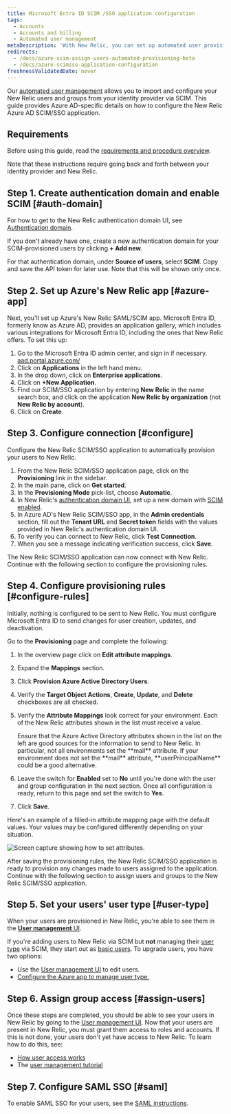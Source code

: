 ```yaml
---
title: Microsoft Entra ID SCIM /SSO application configuration
tags:
  - Accounts
  - Accounts and billing
  - Automated user management
metaDescription: 'With New Relic, you can set up automated user provisioning and management for Azure Active Directory (AD) SSO.'
redirects:
  - /docs/azure-scim-assign-users-automated-provisioning-beta
  - /docs/azure-scimsso-application-configuration
freshnessValidatedDate: never
---
```



Our [automated user management](/docs/accounts/accounts/automated-user-management/automated-user-provisioning-single-sign) allows you to import and configure your New Relic users and groups from your identity provider via SCIM. This guide provides Azure AD-specific details on how to configure the New Relic Azure AD SCIM/SSO application.

## Requirements

Before using this guide, read the [requirements and procedure overview](/docs/assign-users-automated-provisioning-allow-single-sign#requirements).

Note that these instructions require going back and forth between your identity provider and New Relic.

## Step 1. Create authentication domain and enable SCIM [#auth-domain]

For how to get to the New Relic authentication domain UI, see [Authentication domain](/docs/accounts/accounts-billing/new-relic-one-user-management/authentication-domains-saml-sso-scim-more/#ui).

If you don't already have one, create a new authentication domain for your SCIM-provisioned users by clicking <DoNotTranslate>**+ Add new**</DoNotTranslate>.

For that authentication domain, under <DoNotTranslate>**Source of users**</DoNotTranslate>, select <DoNotTranslate>**SCIM**</DoNotTranslate>. Copy and save the API token for later use. Note that this will be shown only once.

## Step 2. Set up Azure's New Relic app [#azure-app]

Next, you'll set up Azure's New Relic SAML/SCIM app. Microsoft Entra ID, formerly know as Azure AD, provides an application gallery, which includes various integrations for Microsoft Entra ID, including the ones that New Relic offers. To set this up:

1. Go to the Microsoft Entra ID admin center, and sign in if necessary. [aad.portal.azure.com/](https://aad.portal.azure.com/)
2. Click on <DoNotTranslate>**Applications**</DoNotTranslate> in the left hand menu.
3. In the drop down, click on <DoNotTranslate>**Enterprise applications**</DoNotTranslate>.
4. Click on <DoNotTranslate>**+New Application**</DoNotTranslate>.
5. Find our SCIM/SSO application by entering <DoNotTranslate>**New Relic**</DoNotTranslate> in the name search box, and click on the application <DoNotTranslate>**New Relic by organization**</DoNotTranslate> (not <DoNotTranslate>**New Relic by account**</DoNotTranslate>).
6. Click on <DoNotTranslate>**Create**</DoNotTranslate>.

## Step 3. Configure connection [#configure]

Configure the New Relic SCIM/SSO application to automatically provision your users to New Relic.

1. From the New Relic SCIM/SSO application page, click on the <DoNotTranslate>**Provisioning**</DoNotTranslate> link in the sidebar.
2. In the main pane, click on <DoNotTranslate>**Get started**</DoNotTranslate>.
3. In the <DoNotTranslate>**Provisioning Mode**</DoNotTranslate> pick-list, choose <DoNotTranslate>**Automatic**</DoNotTranslate>.
4. In New Relic's [authentication domain UI](/docs/accounts/accounts-billing/new-relic-one-user-management/authentication-domains-saml-sso-scim-more), set up a new domain with [SCIM enabled](/docs/accounts/accounts-billing/new-relic-one-user-management/authentication-domains-saml-sso-scim-more#source-users).
5. In Azure AD's New Relic SCIM/SSO app, in the <DoNotTranslate>**Admin credentials**</DoNotTranslate> section, fill out the <DoNotTranslate>**Tenant URL**</DoNotTranslate> and <DoNotTranslate>**Secret token**</DoNotTranslate> fields with the values provided in New Relic's authentication domain UI.
6. To verify you can connect to New Relic, click <DoNotTranslate>**Test Connection**</DoNotTranslate>.
7. When you see a message indicating verification success, click <DoNotTranslate>**Save**</DoNotTranslate>.

The New Relic SCIM/SSO application can now connect with New Relic. Continue with the following section to configure the provisioning rules.

## Step 4. Configure provisioning rules [#configure-rules]

Initially, nothing is configured to be sent to New Relic. You must configure Microsoft Entra ID to send changes for user creation, updates, and deactivation.

Go to the <DoNotTranslate>**Provisioning**</DoNotTranslate> page and complete the following:

1. In the overview page click on <DoNotTranslate>**Edit attribute mappings**</DoNotTranslate>.
2. Expand the <DoNotTranslate>**Mappings**</DoNotTranslate> section.
3. Click <DoNotTranslate>**Provision Azure Active Directory Users**</DoNotTranslate>.
4. Verify the <DoNotTranslate>**Target Object Actions**</DoNotTranslate>, <DoNotTranslate>**Create**</DoNotTranslate>, <DoNotTranslate>**Update**</DoNotTranslate>, and <DoNotTranslate>**Delete**</DoNotTranslate> checkboxes are all checked.
5. Verify the <DoNotTranslate>**Attribute Mappings**</DoNotTranslate> look correct for your environment. Each of the New Relic attributes shown in the list must receive a value.

   <Callout variant="tip">
     Ensure that the Azure Active Directory attributes shown in the list on the left are good sources for the information to send to New Relic. In particular, not all environments set the <DoNotTranslate>**mail**</DoNotTranslate> attribute. If your environment does not set the <DoNotTranslate>**mail**</DoNotTranslate> attribute, <DoNotTranslate>**userPrincipalName**</DoNotTranslate> could be a good alternative.
   </Callout>
5. Leave the switch for <DoNotTranslate>**Enabled**</DoNotTranslate> set to <DoNotTranslate>**No**</DoNotTranslate> until you're done with the user and group configuration in the next section. Once all configuration is ready, return to this page and set the switch to <DoNotTranslate>**Yes**</DoNotTranslate>.
6. Click <DoNotTranslate>**Save**</DoNotTranslate>.

Here's an example of a filled-in attribute mapping page with the default values. Your values may be configured differently depending on your situation.

<img
  title="Azure_AD_Provisioning_Attribute_Mapping.png"
  alt="Screen capture showing how to set attributes."
  src={accountsAzureADAttributeMapping}
/>

After saving the provisioning rules, the New Relic SCIM/SSO application is ready to provision any changes made to users assigned to the application. Continue with the following section to assign users and groups to the New Relic SCIM/SSO application.

## Step 5. Set your users' user type [#user-type]

When your users are provisioned in New Relic, you're able to see them in the [<DoNotTranslate>**User management**</DoNotTranslate> UI](/docs/accounts/accounts-billing/new-relic-one-user-management/user-management-ui-and-tasks#where).

If you're adding users to New Relic via SCIM but **not** managing their [user type](/docs/accounts/accounts-billing/new-relic-one-user-management/user-type) via SCIM, they start out as [basic users](/docs/accounts/accounts-billing/new-relic-one-user-management/user-type). To upgrade users, you have two options:

* Use the [User management UI](/docs/accounts/accounts-billing/new-relic-one-user-management/user-management-ui-and-tasks#edit-user-type) to edit users.
* [Configure the Azure app to manage user type.](/docs/accounts/accounts-billing/new-relic-one-user-management/authentication-domains-saml-sso-scim-more/#manage-user-type-scim)

## Step 6. Assign group access [#assign-users]

Once these steps are completed, you should be able to see your users in New Relic by going to the [User management UI](/docs/accounts/accounts-billing/new-relic-one-user-management/user-management-ui-and-tasks#where). Now that your users are present in New Relic, you must grant them access to roles and accounts. If this is not done, your users don't yet have access to New Relic. To learn how to do this, see:

* [How user access works](/docs/accounts/accounts-billing/new-relic-one-user-management/user-management-concepts#understand-concepts)
* The [user management tutorial](/docs/accounts/accounts-billing/new-relic-one-user-management/tutorial-add-new-user-groups-roles-new-relic-one-user-model/)

## Step 7. Configure SAML SSO [#saml]

To enable SAML SSO for your users, see the [SAML instructions](/docs/accounts/accounts-billing/new-relic-one-user-management/authentication-domains-saml-sso-scim-more/#authentication).
